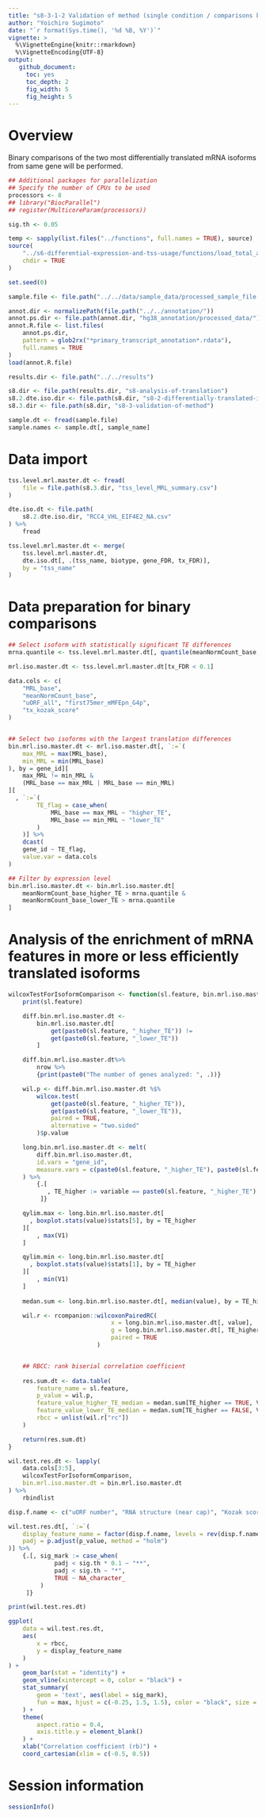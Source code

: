 ```yaml
---
title: "s8-3-1-2 Validation of method (single condition / comparisons between isoforms)"
author: "Yoichiro Sugimoto"
date: "`r format(Sys.time(), '%d %B, %Y')`"
vignette: >
  %\VignetteEngine{knitr::rmarkdown}
  %\VignetteEncoding{UTF-8}
output:
   github_document:
     toc: yes
     toc_depth: 2
     fig_width: 5
     fig_height: 5
---
```



# Overview

Binary comparisons of the two most differentially translated mRNA isoforms from same gene will be performed.


```r

## Additional packages for parallelization
## Specify the number of CPUs to be used
processors <- 8
## library("BiocParallel")
## register(MulticoreParam(processors))

sig.th <- 0.05

temp <- sapply(list.files("../functions", full.names = TRUE), source)
source(
    "../s6-differential-expression-and-tss-usage/functions/load_total_analysis_results.R",
    chdir = TRUE
)

set.seed(0)

```


```r

sample.file <- file.path("../../data/sample_data/processed_sample_file.csv")

annot.dir <- normalizePath(file.path("../../annotation/"))
annot.ps.dir <- file.path(annot.dir, "hg38_annotation/processed_data/")
annot.R.file <- list.files(
    annot.ps.dir,
    pattern = glob2rx("*primary_transcript_annotation*.rdata"),
    full.names = TRUE
)
load(annot.R.file)

results.dir <- file.path("../../results")

s8.dir <- file.path(results.dir, "s8-analysis-of-translation")
s8.2.dte.iso.dir <- file.path(s8.dir, "s8-2-differentially-translated-isoforms")
s8.3.dir <- file.path(s8.dir, "s8-3-validation-of-method")

sample.dt <- fread(sample.file)
sample.names <- sample.dt[, sample_name]

```

# Data import


```r

tss.level.mrl.master.dt <- fread(
    file = file.path(s8.3.dir, "tss_level_MRL_summary.csv")
)

dte.iso.dt <- file.path(
    s8.2.dte.iso.dir, "RCC4_VHL_EIF4E2_NA.csv"
) %>%
    fread

tss.level.mrl.master.dt <- merge(
    tss.level.mrl.master.dt,
    dte.iso.dt[, .(tss_name, biotype, gene_FDR, tx_FDR)],
    by = "tss_name"
)

```


# Data preparation for binary comparisons


```r

## Select isoform with statistically significant TE differences
mrna.quantile <- tss.level.mrl.master.dt[, quantile(meanNormCount_base, probs = 0.25)]

mrl.iso.master.dt <- tss.level.mrl.master.dt[tx_FDR < 0.1]

data.cols <- c(
    "MRL_base",
    "meanNormCount_base",
    "uORF_all", "first75mer_mMFEpn_G4p", 
    "tx_kozak_score"
)


## Select two isoforms with the largest translation differences
bin.mrl.iso.master.dt <- mrl.iso.master.dt[, `:=`(
    max_MRL = max(MRL_base),
    min_MRL = min(MRL_base)
), by = gene_id][
    max_MRL != min_MRL &
    (MRL_base == max_MRL | MRL_base == min_MRL)
][
  , `:=`(
        TE_flag = case_when(
            MRL_base == max_MRL ~ "higher_TE",
            MRL_base == min_MRL ~ "lower_TE"
        )
    )] %>%
    dcast(
    gene_id ~ TE_flag,
    value.var = data.cols
)

## Filter by expression level
bin.mrl.iso.master.dt <- bin.mrl.iso.master.dt[
    meanNormCount_base_higher_TE > mrna.quantile &
    meanNormCount_base_lower_TE > mrna.quantile
]

```


# Analysis of the enrichment of mRNA features in more or less efficiently translated isoforms


```r

wilcoxTestForIsoformComparison <- function(sl.feature, bin.mrl.iso.master.dt){
    print(sl.feature)

    diff.bin.mrl.iso.master.dt <- 
        bin.mrl.iso.master.dt[
            get(paste0(sl.feature, "_higher_TE")) !=
            get(paste0(sl.feature, "_lower_TE"))
        ]

    diff.bin.mrl.iso.master.dt%>%
        nrow %>%
        {print(paste0("The number of genes analyzed: ", .))}

    wil.p <- diff.bin.mrl.iso.master.dt %$%
        wilcox.test(
            get(paste0(sl.feature, "_higher_TE")),
            get(paste0(sl.feature, "_lower_TE")),
            paired = TRUE,
            alternative = "two.sided"
        )$p.value

    long.bin.mrl.iso.master.dt <- melt(
        diff.bin.mrl.iso.master.dt,
        id.vars = "gene_id",
        measure.vars = c(paste0(sl.feature, "_higher_TE"), paste0(sl.feature, "_lower_TE"))
    ) %>%
        {.[
           , TE_higher := variable == paste0(sl.feature, "_higher_TE")
         ]}

    qylim.max <- long.bin.mrl.iso.master.dt[
      , boxplot.stats(value)$stats[5], by = TE_higher
    ][
        , max(V1)
    ]

    qylim.min <- long.bin.mrl.iso.master.dt[
      , boxplot.stats(value)$stats[1], by = TE_higher
    ][
        , min(V1)
    ]
    
    medan.sum <- long.bin.mrl.iso.master.dt[, median(value), by = TE_higher] 

    wil.r <- rcompanion::wilcoxonPairedRC(
                             x = long.bin.mrl.iso.master.dt[, value],
                             g = long.bin.mrl.iso.master.dt[, TE_higher] == FALSE,
                             paired = TRUE
                         )


    ## RBCC: rank biserial correlation coefficient
 
    res.sum.dt <- data.table(
        feature_name = sl.feature,
        p_value = wil.p,
        feature_value_higher_TE_median = medan.sum[TE_higher == TRUE, V1],
        feature_value_lower_TE_median = medan.sum[TE_higher == FALSE, V1],
        rbcc = unlist(wil.r["rc"])
    )

    return(res.sum.dt)
}

wil.test.res.dt <- lapply(
    data.cols[3:5],
    wilcoxTestForIsoformComparison,
    bin.mrl.iso.master.dt = bin.mrl.iso.master.dt
) %>%
    rbindlist

disp.f.name <- c("uORF number", "RNA structure (near cap)", "Kozak score")

wil.test.res.dt[, `:=`(
    display_feature_name = factor(disp.f.name, levels = rev(disp.f.name)),
    padj = p.adjust(p_value, method = "holm")
)] %>%
    {.[, sig_mark := case_when(
             padj < sig.th * 0.1 ~ "**",
             padj < sig.th ~ "*",
             TRUE ~ NA_character_
         )
     ]}

print(wil.test.res.dt)

ggplot(
    data = wil.test.res.dt,
    aes(
        x = rbcc,
        y = display_feature_name
    )
) +
    geom_bar(stat = "identity") +
    geom_vline(xintercept = 0, color = "black") +
    stat_summary(
        geom = 'text', aes(label = sig_mark),
        fun = max, hjust = c(-0.25, 1.5, 1.5), color = "black", size = 6
    ) +
    theme(
        aspect.ratio = 0.4,
        axis.title.y = element_blank()
    ) +
    xlab("Correlation coefficient (rb)") +
    coord_cartesian(xlim = c(-0.5, 0.5))

```




# Session information

```r

sessionInfo()

```
